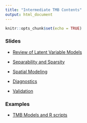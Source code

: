 ```yaml
---
title: "Intermediate TMB Contents"
output: html_document
---
```


```r
knitr::opts_chunk$set(echo = TRUE)
```
### Slides

- [Review of Latent Variable Models](https://nsawtraining.github.io/TMBtraining/02-intermediate-tmb/00_LVM.html)

- [Separability and Sparsity](https://nsawtraining.github.io/TMBtraining/02-intermediate-tmb/01_Sparse.html)

- [Spatial Modeling](https://nsawtraining.github.io/TMBtraining/02-intermediate-tmb/02_SpatialModels.pdf)

- [Diagnostics](https://nsawtraining.github.io/TMBtraining/02-intermediate-tmb/03_Diagnostics.html)

- [Validation](https://nsawtraining.github.io/TMBtraining/02-intermediate-tmb/04_TMBvalidation.html)

### Examples
- [TMB Models and R scripts](https://github.com/NSAWTraining/TMBtraining/tree/main/docs/02-intermediate-tmb/lecture_code)